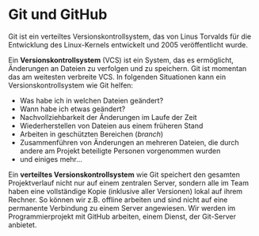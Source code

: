 # Git und GitHub

Git ist ein verteiltes Versionskontrollsystem, das von Linus 
Torvalds für die Entwicklung des Linux-Kernels entwickelt und 
2005 veröffentlicht wurde. 

Ein **Versionskontrollsystem** (VCS) ist ein System, das es 
ermöglicht, Änderungen an Dateien zu verfolgen und zu speichern. 
Git ist momentan das am weitesten verbreite VCS. In folgenden 
Situationen kann ein Versionskontrollsystem wie Git helfen:

- Was habe ich in welchen Dateien geändert?
- Wann habe ich etwas geändert?
- Nachvollziehbarkeit der Änderungen im Laufe der Zeit
- Wiederherstellen von Dateien aus einem früheren Stand
- Arbeiten in geschützten Bereichen (_branch_)
- Zusammenführen von Änderungen an mehreren Dateien, die durch andere am Projekt beteiligte Personen vorgenommen wurden
- und einiges mehr…

Ein **verteiltes Versionskontrollsystem** wie Git speichert den 
gesamten Projektverlauf nicht nur auf einem zentralen Server, 
sondern alle im Team haben eine vollständige Kopie (inklusive 
aller Versionen) lokal auf ihrem Rechner. So können wir z.B. 
offline arbeiten und sind nicht auf eine permanente Verbindung zu 
einem Server angewiesen. Wir werden im Programmierprojekt mit GitHub 
arbeiten, einem Dienst, der Git-Server anbietet.
